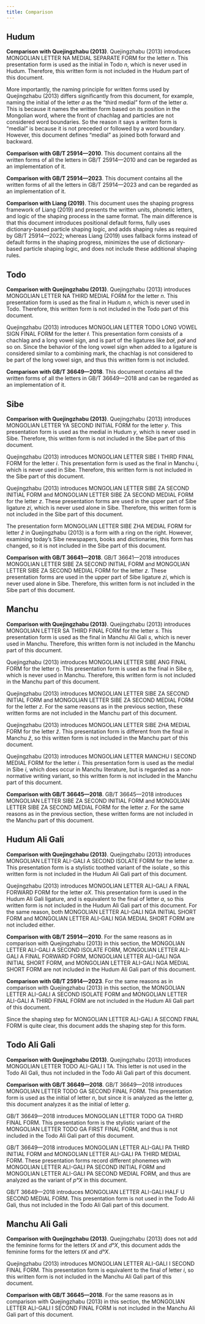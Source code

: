 ```yaml
---
title: Comparison
---
```



## Hudum

**Comparison with Quejingzhabu (2013)**. Quejingzhabu (2013) introduces MONGOLIAN LETTER NA MEDIAL SEPARATE FORM for the letter _n_. This presentation form is used as the initial <Mong written="N2" /> in Todo _n_, which is never used in Hudum. Therefore, this written form is not included in the Hudum part of this document.

More importantly, the naming principle for written forms used by Quejingzhabu (2013) differs significantly from this document, for example, naming the initial <Mong written="A" /> of the letter _a_ as the “third medial” form of the letter _a_. This is because it names the written form based on its position in the Mongolian word, where the front of chachlag and particles are not considered word boundaries. So the reason it says a written form is “medial” is because it is not preceded or followed by a word boundary. However, this document defines “medial” as joined both forward and backward.

**Comparison with GB/T 25914—2010**. This document contains all the written forms of all the letters in GB/T 25914—2010 and can be regarded as an implementation of it.

**Comparison with GB/T 25914—2023**. This document contains all the written forms of all the letters in GB/T 25914—2023 and can be regarded as an implementation of it.

**Comparison with Liang (2019)**. This document uses the shaping progress framework of Liang (2019) and presents the written units, phonetic letters, and logic of the shaping process in the same format. The main difference is that this document introduces positional default forms, fully uses dictionary-based particle shaping logic, and adds shaping rules as required by GB/T 25914—2022; whereas Liang (2019) uses fallback forms instead of default forms in the shaping progress, minimizes the use of dictionary-based particle shaping logic, and does not include these additional shaping rules.

## Todo

**Comparison with Quejingzhabu (2013)**. Quejingzhabu (2013) introduces MONGOLIAN LETTER NA THIRD MEDIAL FORM for the letter _n_. This presentation form is used as the final <Mong written="N" /> in Hudum _n_, which is never used in Todo. Therefore, this written form is not included in the Todo part of this document.

Quejingzhabu (2013) introduces MONGOLIAN LETTER TODO LONG VOWEL SIGN FINAL FORM for the letter _ƚ_. This presentation form consists of a chachlag and a long vowel sign, and is part of the ligatures like _baƚ_, _paƚ_ and so on. Since the behavior of the long vowel sign when added to a ligature is considered similar to a combining mark, the chachlag is not considered to be part of the long vowel sign, and thus this written form is not included.

**Comparison with GB/T 36649—2018**. This document contains all the written forms of all the letters in GB/T 36649—2018 and can be regarded as an implementation of it.

## Sibe

**Comparison with Quejingzhabu (2013)**. Quejingzhabu (2013) introduces MONGOLIAN LETTER YA SECOND INITIAL FORM for the letter _y_. This presentation form is used as the medial <Mong written="I" /> in Hudum _y_, which is never used in Sibe. Therefore, this written form is not included in the Sibe part of this document.

Quejingzhabu (2013) introduces MONGOLIAN LETTER SIBE I THIRD FINAL FORM for the letter _i_. This presentation form is used as the final <Mong written="Ï" /> in Manchu _i_, which is never used in Sibe. Therefore, this written form is not included in the Sibe part of this document.

Quejingzhabu (2013) introduces MONGOLIAN LETTER SIBE ZA SECOND INITIAL FORM and MONGOLIAN LETTER SIBE ZA SECOND MEDIAL FORM for the letter _z_. These presentation forms are used in the upper part of Sibe ligature _zi_, which is never used alone in Sibe. Therefore, this written form is not included in the Sibe part of this document.

The presentation form MONGOLIAN LETTER SIBE ZHA MEDIAL FORM for letter _ž_ in Quejingzhabu (2013) is a <Mong written="J2" /> form with a ring on the right. However, examining today’s Sibe newspapers, books and dictionaries, this form has changed, so it is not included in the Sibe part of this document.

**Comparison with GB/T 36641—2018**. GB/T 36641—2018 introduces MONGOLIAN LETTER SIBE ZA SECOND INITIAL FORM and MONGOLIAN LETTER SIBE ZA SECOND MEDIAL FORM for the letter _z_. These presentation forms are used in the upper part of Sibe ligature _zi_, which is never used alone in Sibe. Therefore, this written form is not included in the Sibe part of this document.

## Manchu

**Comparison with Quejingzhabu (2013)**. Quejingzhabu (2013) introduces MONGOLIAN LETTER SA THIRD FINAL FORM for the letter _s_. This presentation form is used as the final <Mong written="S3" /> in Manchu Ali Gali _s_, which is never used in Manchu. Therefore, this written form is not included in the Manchu part of this document.

Quejingzhabu (2013) introduces MONGOLIAN LETTER SIBE ANG FINAL FORM for the letter _ŋ_. This presentation form is used as the final <Mong written="AG3" /> in Sibe _ŋ_, which is never used in Manchu. Therefore, this written form is not included in the Manchu part of this document.

Quejingzhabu (2013) introduces MONGOLIAN LETTER SIBE ZA SECOND INITIAL FORM and MONGOLIAN LETTER SIBE ZA SECOND MEDIAL FORM for the letter _z_. For the same reasons as in the previous section, these written forms are not included in the Manchu part of this document.

Quejingzhabu (2013) introduces MONGOLIAN LETTER SIBE ZHA MEDIAL FORM for the letter _ž_. This presentation form is different from the final <Mong written="J̊" /> in Manchu _ž_, so this written form is not included in the Manchu part of this document.

Quejingzhabu (2013) introduces MONGOLIAN LETTER MANCHU I SECOND MEDIAL FORM for the letter _i_. This presentation form is used as the medial <Mong written="AI" /> in Sibe _i_, which does occur in Manchu literature, but is regarded as a non-normative writing variant, so this written form is not included in the Manchu part of this document.

**Comparison with GB/T 36645—2018**. GB/T 36645—2018 introduces MONGOLIAN LETTER SIBE ZA SECOND INITIAL FORM and MONGOLIAN LETTER SIBE ZA SECOND MEDIAL FORM for the letter _z_. For the same reasons as in the previous section, these written forms are not included in the Manchu part of this document.

## Hudum Ali Gali

**Comparison with Quejingzhabu (2013)**. Quejingzhabu (2013) introduces MONGOLIAN LETTER ALI-GALI A SECOND ISOLATE FORM for the letter _a_. This presentation form is a stylistic toothed variant of the isolate <Mong written="A" />, so this written form is not included in the Hudum Ali Gali part of this document.

Quejingzhabu (2013) introduces MONGOLIAN LETTER ALI-GALI A FINAL FORWARD FORM for the letter _aX_. This presentation form is used in the Hudum Ali Gali ligature, and is equivalent to the final <Mong written="A" /> of letter _a_, so this written form is not included in the Hudum Ali Gali part of this document. For the same reason, both MONGOLIAN LETTER ALI-GALI NGA INITIAL SHORT FORM and MONGOLIAN LETTER ALI-GALI NGA MEDIAL SHORT FORM are not included either.

**Comparison with GB/T 25914—2010**. For the same reasons as in comparison with Quejingzhabu (2013) in this section, the MONGOLIAN LETTER ALI-GALI A SECOND ISOLATE FORM, MONGOLIAN LETTER ALI-GALI A FINAL FORWARD FORM, MONGOLIAN LETTER ALI-GALI NGA INITIAL SHORT FORM, and MONGOLIAN LETTER ALI-GALI NGA MEDIAL SHORT FORM are not included in the Hudum Ali Gali part of this document.

**Comparison with GB/T 25914—2023**. For the same reasons as in comparison with Quejingzhabu (2013) in this section, the MONGOLIAN LETTER ALI-GALI A SECOND ISOLATE FORM and MONGOLIAN LETTER ALI-GALI A THIRD FINAL FORM are not included in the Hudum Ali Gali part of this document.

Since the shaping step for MONGOLIAN LETTER ALI-GALI A SECOND FINAL FORM is quite clear, this document adds the shaping step for this form.

## Todo Ali Gali

**Comparison with Quejingzhabu (2013)**. Quejingzhabu (2013) introduces MONGOLIAN LETTER TODO ALI-GALI I TA. This letter is not used in the Todo Ali Gali, thus not included in the Todo Ali Gali part of this document.

**Comparison with GB/T 36649—2018**. GB/T 36649—2018 introduces MONGOLIAN LETTER TODO GA SECOND FINAL FORM. This presentation form is used as the initial <Mong written="N" /> of letter _n_, but since it is analyzed as the letter _g_, this document analyzes it as the initial <Mong written="Ĥ" /> of letter _g_.

GB/T 36649—2018 introduces MONGOLIAN LETTER TODO GA THIRD FINAL FORM. This presentation form is the stylistic variant of the MONGOLIAN LETTER TODO GA FIRST FINAL FORM, and thus is not included in the Todo Ali Gali part of this document.

GB/T 36649—2018 introduces MONGOLIAN LETTER ALI-GALI PA THIRD INITIAL FORM and MONGOLIAN LETTER ALI-GALI PA THIRD MEDIAL FORM. These presentation forms record different phonemes with MONGOLIAN LETTER ALI-GALI PA SECOND INITIAL FORM and MONGOLIAN LETTER ALI-GALI PA SECOND MEDIAL FORM, and thus are analyzed as the variant of _pʰX_ in this document.

GB/T 36649—2018 introduces MONGOLIAN LETTER ALI-GALI HALF U SECOND MEDIAL FORM. This presentation form is not used in the Todo Ali Gali, thus not included in the Todo Ali Gali part of this document.

## Manchu Ali Gali

**Comparison with Quejingzhabu (2013)**. Quejingzhabu (2013) does not add the feminine forms for the letters _tX_ and _dʰX_, this document adds the feminine forms for the letters _tX_ and _dʰX_.

Quejingzhabu (2013) introduces MONGOLIAN LETTER ALI-GALI I SECOND FINAL FORM. This presentation form is equivalent to the final <Mong written="Ï" /> of letter _i_, so this written form is not included in the Manchu Ali Gali part of this document.

**Comparison with GB/T 36645—2018**. For the same reasons as in comparison with Quejingzhabu (2013) in this section, the MONGOLIAN LETTER ALI-GALI I SECOND FINAL FORM is not included in the Manchu Ali Gali part of this document.

